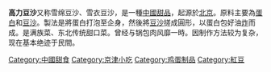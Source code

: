 {{Unreferenced|time=2021-06-08T00:58:16+00:00}}
'''高力豆沙'''又称雪绵豆沙、雪衣豆沙，是一種[[中國|中國]][[甜品|甜品]]，起源於[[北京|北京]]。原料主要為[[蛋白|蛋白]]和[[豆沙|豆沙]]。製法是將蛋白打泡至企身，然後將[[豆沙|豆沙]]搓成圓形，以蛋白包好油[[炸|炸]]而成。是满族菜、东北传统甜口菜。曾经与锅包肉风靡一時。因制作方法较为复杂，现在基本绝迹于民間。

{{Dessert-stub}}

[[Category:中國甜食|Category:中國甜食]]
[[Category:京津小吃|Category:京津小吃]]
[[Category:鸡蛋制品|Category:鸡蛋制品]]
[[Category:紅豆|Category:紅豆]]